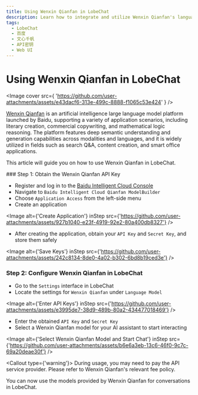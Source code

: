 ```yaml
---
title: Using Wenxin Qianfan in LobeChat
description: Learn how to integrate and utilize Wenxin Qianfan's language model APIs in LobeChat. 
tags:
  - LobeChat
  - 百度
  - 文心千帆
  - API密钥
  - Web UI
---
```

# Using Wenxin Qianfan in LobeChat

<Image
cover
src={
'https://github.com/user-attachments/assets/e43dacf6-313e-499c-8888-f1065c53e424'
}
/>

[Wenxin Qianfan](https://qianfan.cloud.baidu.com/) is an artificial intelligence large language model platform launched by Baidu, supporting a variety of application scenarios, including literary creation, commercial copywriting, and mathematical logic reasoning. The platform features deep semantic understanding and generation capabilities across modalities and languages, and it is widely utilized in fields such as search Q&A, content creation, and smart office applications.

This article will guide you on how to use Wenxin Qianfan in LobeChat.

<Steps>
### Step 1: Obtain the Wenxin Qianfan API Key

- Register and log in to the [Baidu Intelligent Cloud Console](https://console.bce.baidu.com/)
- Navigate to `Baidu Intelligent Cloud Qianfan ModelBuilder`
- Choose `Application Access` from the left-side menu
- Create an application

<Image
alt={'Create Application'}
inStep
src={'https://github.com/user-attachments/assets/927b1040-e23f-4919-92e2-80a400db8327'}
/>

- After creating the application, obtain your `API Key` and `Secret Key`, and store them safely

<Image
alt={'Save Keys'}
inStep
src={'https://github.com/user-attachments/assets/242c8134-8de0-4a02-b302-6bd8b19ced3e'}
/>

### Step 2: Configure Wenxin Qianfan in LobeChat

- Go to the `Settings` interface in LobeChat
- Locate the settings for `Wenxin Qianfan` under `Language Model`

<Image
alt={'Enter API Keys'}
inStep
src={'https://github.com/user-attachments/assets/e3995de7-38d9-489b-80a2-434477018469'}
/>

- Enter the obtained `API Key` and `Secret Key`
- Select a Wenxin Qianfan model for your AI assistant to start interacting

<Image
alt={'Select Wenxin Qianfan Model and Start Chat'}
inStep
src={'https://github.com/user-attachments/assets/b6e6a3eb-13c6-46f0-9c7c-69a20deae30f'}
/>

<Callout type={'warning'}>
During usage, you may need to pay the API service provider. Please refer to Wenxin Qianfan's relevant fee policy.
</Callout>

</Steps>

You can now use the models provided by Wenxin Qianfan for conversations in LobeChat.

